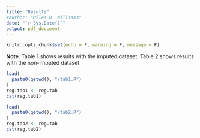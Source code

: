 ```yaml
---
title: "Results"
#author: "Miles D. Williams"
date: "`r Sys.Date()`"
output: pdf_document
---
```


```r
knitr::opts_chunk$set(echo = F, warning = F, message = F)
```

**Note**: Table 1 shows results with the imputed dataset. Table 2 shows results with the non-imputed dataset.



```r
load(
  paste0(getwd(), "/tab1.R")
)
reg.tab1 <- reg.tab
cat(reg.tab1)
```

```r
load(
  paste0(getwd(), "/tab2.R")
)
reg.tab2 <- reg.tab
cat(reg.tab2)
```